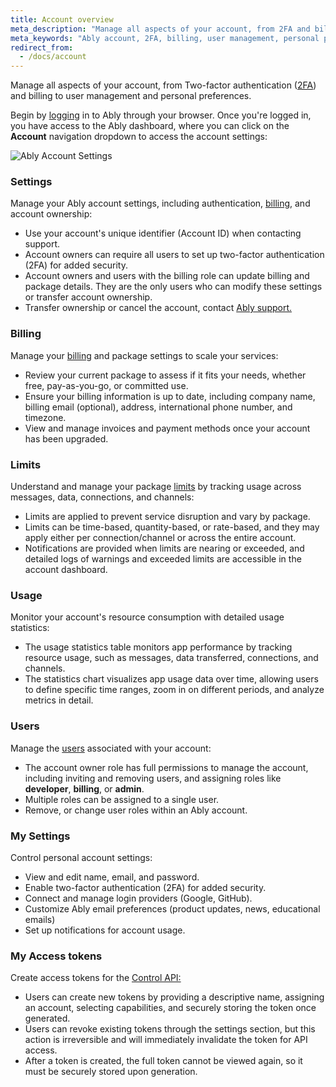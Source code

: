```yaml
---
title: Account overview
meta_description: "Manage all aspects of your account, from 2FA and billing to user management and personal preferences. "
meta_keywords: "Ably account, 2FA, billing, user management, personal preferences"
redirect_from:
  - /docs/account
---
```


Manage all aspects of your account, from Two-factor authentication ([2FA](/docs/account/2fa)) and billing to user management and personal preferences.

Begin by [logging](https://ably.com/login) in to Ably through your browser. Once you're logged in, you have access to the Ably dashboard, where you can click on the **Account** navigation dropdown to access the account settings:

![Ably Account Settings](../../../../images/content/screenshots/dash/account.png)

### Settings

Manage your Ably account settings, including authentication, [billing](/docs/platform/pricing/billing), and account ownership:

* Use your account's unique identifier (Account ID) when contacting support.
* Account owners can require all users to set up two-factor authentication (2FA) for added security.
* Account owners and users with the billing role can update billing and package details. They are the only users who can modify these settings or transfer account ownership.
* Transfer ownership or cancel the account, contact [Ably support.](https://ably.com/support)

### Billing

Manage your [billing](/docs/platform/pricing/billing) and package settings to scale your services:

* Review your current package to assess if it fits your needs, whether free, pay-as-you-go, or committed use.
* Ensure your billing information is up to date, including company name, billing email (optional), address, international phone number, and timezone.
* View and manage invoices and payment methods once your account has been upgraded.

### Limits

Understand and manage your package [limits](/docs/platform/pricing/limits) by tracking usage across messages, data, connections, and channels:

* Limits are applied to prevent service disruption and vary by package.
* Limits can be time-based, quantity-based, or rate-based, and they may apply either per connection/channel or across the entire account.
* Notifications are provided when limits are nearing or exceeded, and detailed logs of warnings and exceeded limits are accessible in the account dashboard.

### Usage

Monitor your account's resource consumption with detailed usage statistics:

* The usage statistics table monitors app performance by tracking resource usage, such as messages, data transferred, connections, and channels.
* The statistics chart visualizes app usage data over time, allowing users to define specific time ranges, zoom in on different periods, and analyze metrics in detail.

### Users

Manage the [users](/docs/account/users) associated with your account:

* The account owner role has full permissions to manage the account, including inviting and removing users, and assigning roles like **developer**, **billing**, or **admin**.
* Multiple roles can be assigned to a single user.
* Remove, or change user roles within an Ably account.

### My Settings

Control personal account settings:

* View and edit name, email, and password.
* Enable two-factor authentication (2FA) for added security.
* Connect and manage login providers (Google, GitHub).
* Customize Ably email preferences (product updates, news, educational emails)
* Set up notifications for account usage.

### My Access tokens

Create access tokens for the [Control API:](/docs/account/control-api)

* Users can create new tokens by providing a descriptive name, assigning an account, selecting capabilities, and securely storing the token once generated.
* Users can revoke existing tokens through the settings section, but this action is irreversible and will immediately invalidate the token for API access.
* After a token is created, the full token cannot be viewed again, so it must be securely stored upon generation.
